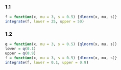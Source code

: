 
### 1.1
```r
f = function(x, mu = 3, s = 0.5) {dlnorm(x, mu, s)}
integrate(f, lower = 25, upper = 50)
```
### 1.2
```r
q = function(x, mu = 3, s = 0.5) {qlnorm(x, mu, s)}
lower = q(0.1)
upper = q(0.9)
f = function(x, mu = 3, s = 0.5) {dlnorm(x, mu, s)}
integrate(f, lower = 0.1, upper = 0.9)
```